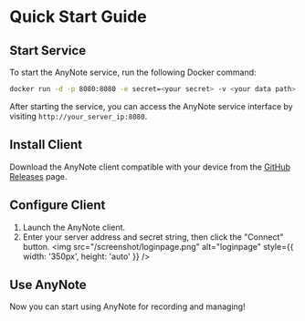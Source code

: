 # Quick Start Guide

## Start Service
To start the AnyNote service, run the following Docker command:
```bash
docker run -d -p 8080:8080 -e secret=<your secret> -v <your data path>:/data ych8398527/anynote:1.0
```
After starting the service, you can access the AnyNote service interface by visiting `http://your_server_ip:8080`.

## Install Client
Download the AnyNote client compatible with your device from the [GitHub Releases](https://github.com/ychisbest/AnyNote/releases) page.

## Configure Client
1. Launch the AnyNote client.
2. Enter your server address and secret string, then click the "Connect" button.
<img src="/screenshot/loginpage.png" alt="loginpage" style={{ width: '350px', height: 'auto' }} />

## Use AnyNote
Now you can start using AnyNote for recording and managing!